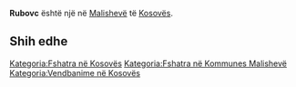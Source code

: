 {{Fshat në 
 | Emri                = Rubovc
 | EmriAlt                = 
 | NAME_SHORT_FORM=      
 | NAME_GENERIC=      
 | NAME_SORT_NAME_RO=      RUBOVC
 | FULL_NAME_RO = Rubovc
 | FULL_NAME_ND_RO=Rubovc
 | SORT_NAME_RG=RUBOVC
 | FULL_NAME_RG=Rubovc
 | FULL_NAME_ND_RG=Rubovc
 | SRP_NAME_SHORT_FORM=      
 | SRP_NAME_GENERIC=      
 | SRP_NAME_SORT_NAME_RO=      
 | SRP_FULL_NAME_RO = 
 | SRP_FULL_NAME_ND_RO=
 | SRP_SORT_NAME_RG=
 | SRP_FULL_NAME_RG=
 | SRP_FULL_NAME_ND_RG=
 | Emri (Rasa dhanore) = 
 | Figura              = 
 | Shteti              = Kosovo
 | Komuna              = Malishevë
 | Kodi postar         = 
 | Sipërfaqja          = 

 | Popullsia           = 

 | Regj. i popullsisë  = 
 | Dend. e popullsisë  = 
 | Faqja zyrtare       = 
 <!--- Koordinatat ----> 
 | Gjerësia            = 42.469722
 | Gjatësia            = 21.144722
 | Lartësia            = 
}}
'''Rubovc''' është një [[]] në [[Malishevë]] të [[Kosovës]].

<!-- == Gjeografia == -->
<!-- == Historia == -->
<!-- == Demografia == -->
== Shih edhe ==
{{Komuna Malishevë}}
{{Kosovo-Administrata-Cung}}

[[Kategoria:Fshatra në Kosovës]]
[[Kategoria:Fshatra në Kommunes Malishevë]]
[[Kategoria:Vendbanime në Kosovës]]